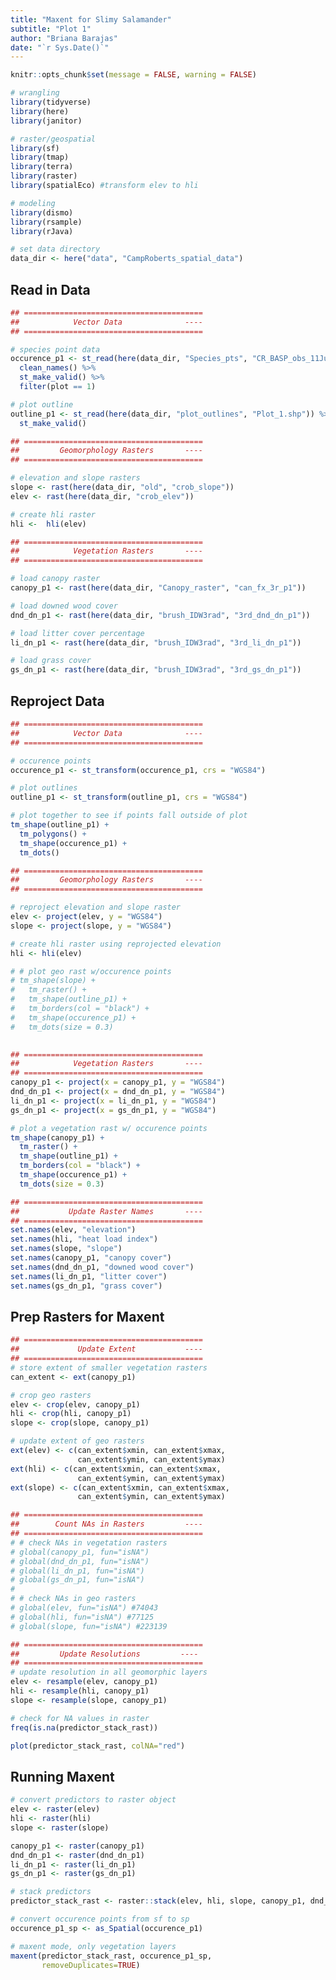```yaml
---
title: "Maxent for Slimy Salamander"
subtitle: "Plot 1"
author: "Briana Barajas"
date: "`r Sys.Date()`"
---
```

```r
knitr::opts_chunk$set(message = FALSE, warning = FALSE)
```

```r
# wrangling
library(tidyverse)
library(here)
library(janitor)

# raster/geospatial
library(sf)
library(tmap)
library(terra)
library(raster)
library(spatialEco) #transform elev to hli

# modeling
library(dismo)
library(rsample)
library(rJava)

# set data directory
data_dir <- here("data", "CampRoberts_spatial_data")
```

## Read in Data

```r
## ========================================
##            Vector Data              ----
## ========================================

# species point data
occurence_p1 <- st_read(here(data_dir, "Species_pts", "CR_BASP_obs_11Jul22.shp")) %>% 
  clean_names() %>% 
  st_make_valid() %>% 
  filter(plot == 1)

# plot outline
outline_p1 <- st_read(here(data_dir, "plot_outlines", "Plot_1.shp")) %>% 
  st_make_valid() 

## ========================================
##         Geomorphology Rasters       ----
## ========================================

# elevation and slope rasters
slope <- rast(here(data_dir, "old", "crob_slope"))
elev <- rast(here(data_dir, "crob_elev"))

# create hli raster
hli <-  hli(elev)

## ========================================
##            Vegetation Rasters       ----
## ========================================

# load canopy raster
canopy_p1 <- rast(here(data_dir, "Canopy_raster", "can_fx_3r_p1"))

# load downed wood cover
dnd_dn_p1 <- rast(here(data_dir, "brush_IDW3rad", "3rd_dnd_dn_p1"))

# load litter cover percentage
li_dn_p1 <- rast(here(data_dir, "brush_IDW3rad", "3rd_li_dn_p1"))

# load grass cover
gs_dn_p1 <- rast(here(data_dir, "brush_IDW3rad", "3rd_gs_dn_p1"))

```

## Reproject Data

```r
## ========================================
##            Vector Data              ----
## ========================================

# occurence points
occurence_p1 <- st_transform(occurence_p1, crs = "WGS84") 

# plot outlines
outline_p1 <- st_transform(outline_p1, crs = "WGS84")

# plot together to see if points fall outside of plot
tm_shape(outline_p1) +
  tm_polygons() +
  tm_shape(occurence_p1) +
  tm_dots()

## ========================================
##         Geomorphology Rasters       ----
## ========================================

# reproject elevation and slope raster
elev <- project(elev, y = "WGS84")
slope <- project(slope, y = "WGS84")

# create hli raster using reprojected elevation
hli <- hli(elev)

# # plot geo rast w/occurence points
# tm_shape(slope) +
#   tm_raster() +
#   tm_shape(outline_p1) +
#   tm_borders(col = "black") +
#   tm_shape(occurence_p1) +
#   tm_dots(size = 0.3)
  

## ========================================
##            Vegetation Rasters       ----
## ========================================
canopy_p1 <- project(x = canopy_p1, y = "WGS84")
dnd_dn_p1 <- project(x = dnd_dn_p1, y = "WGS84")
li_dn_p1 <- project(x = li_dn_p1, y = "WGS84")
gs_dn_p1 <- project(x = gs_dn_p1, y = "WGS84")

# plot a vegetation rast w/ occurence points
tm_shape(canopy_p1) +
  tm_raster() +
  tm_shape(outline_p1) +
  tm_borders(col = "black") +
  tm_shape(occurence_p1) +
  tm_dots(size = 0.3)

## ========================================
##           Update Raster Names       ----
## ========================================
set.names(elev, "elevation")
set.names(hli, "heat load index")
set.names(slope, "slope")
set.names(canopy_p1, "canopy cover")
set.names(dnd_dn_p1, "downed wood cover")
set.names(li_dn_p1, "litter cover")
set.names(gs_dn_p1, "grass cover")
```


## Prep Rasters for Maxent

```r
## ========================================
##             Update Extent           ----
## ========================================
# store extent of smaller vegetation rasters
can_extent <- ext(canopy_p1)

# crop geo rasters
elev <- crop(elev, canopy_p1)
hli <- crop(hli, canopy_p1)
slope <- crop(slope, canopy_p1)

# update extent of geo rasters
ext(elev) <- c(can_extent$xmin, can_extent$xmax,
               can_extent$ymin, can_extent$ymax)
ext(hli) <- c(can_extent$xmin, can_extent$xmax,
               can_extent$ymin, can_extent$ymax)
ext(slope) <- c(can_extent$xmin, can_extent$xmax,
               can_extent$ymin, can_extent$ymax)

## ========================================
##        Count NAs in Rasters         ----
## ========================================
# # check NAs in vegetation rasters
# global(canopy_p1, fun="isNA")
# global(dnd_dn_p1, fun="isNA")
# global(li_dn_p1, fun="isNA")
# global(gs_dn_p1, fun="isNA")
# 
# # check NAs in geo rasters
# global(elev, fun="isNA") #74043
# global(hli, fun="isNA") #77125
# global(slope, fun="isNA") #223139

## ========================================
##         Update Resolutions         ----
## ========================================
# update resolution in all geomorphic layers
elev <- resample(elev, canopy_p1)
hli <- resample(hli, canopy_p1)
slope <- resample(slope, canopy_p1)

```

```r
# check for NA values in raster
freq(is.na(predictor_stack_rast))

plot(predictor_stack_rast, colNA="red")
```

## Running Maxent
```r
# convert predictors to raster object
elev <- raster(elev)
hli <- raster(hli)
slope <- raster(slope)

canopy_p1 <- raster(canopy_p1)
dnd_dn_p1 <- raster(dnd_dn_p1)
li_dn_p1 <- raster(li_dn_p1)
gs_dn_p1 <- raster(gs_dn_p1)

# stack predictors
predictor_stack_rast <- raster::stack(elev, hli, slope, canopy_p1, dnd_dn_p1, li_dn_p1, gs_dn_p1)

# convert occurence points from sf to sp
occurence_p1_sp <- as_Spatial(occurence_p1)

# maxent mode, only vegetation layers
maxent(predictor_stack_rast, occurence_p1_sp,
       removeDuplicates=TRUE)
```





